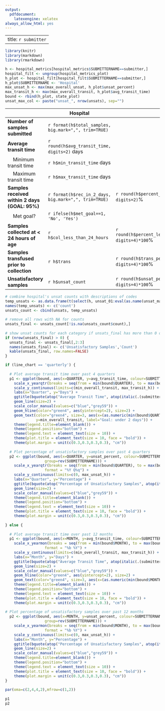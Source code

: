 ```yaml
---
output:
  pdfdocument:
    latexengine: xelatex
always_allow_html: yes
---
```

---
title: `r submitter`
---
 
```r
library(knitr)
library(markdown)
library(rmarkdown)
```
 
 
```r
h <- hospital_metrics[hospital_metrics$SUBMITTERNAME==submitter,]
hospital_filt <- ungroup(hospital_metrics_plot)
h_plot <- hospital_filt[hospital_filt$SUBMITTERNAME==submitter,]
h_plot$SUBMITTERNAME <- 'Hospital'
max_unsat_h <- max(max_overall_unsat, h_plot$unsat_percent)
max_transit_h <- max(max_overall_transit, h_plot$avg_transit_time)
bound <- rbind(h_plot, state_plot)
unsat_max_col <- paste("unsat_", nrow(unsats), sep="")
```
 
|      | Hospital || Hospital Rank* | Virginia |
| -------------------------------------|--------|--------|---------|---------|
| **Number of samples submitted** | `r format(h$total_samples, big.mark=",", trim=TRUE)` |  |  | `r format(state$total_samples, big.mark=",", trim=TRUE)` |
| **Average transit time** | `r round(h$avg_transit_time, digits=2)` days |  | `r h$rank_transit` of `r state$submitters` | `r round(state$avg_transit_time, digits=2)` days |
| &nbsp;&nbsp;&nbsp;&nbsp;Minimum transit time | `r h$min_transit_time` days |  |  |  |
| &nbsp;&nbsp;&nbsp;&nbsp;Maximum transit time | `r h$max_transit_time` days |  |  |  |
| **Samples received within 2 days (GOAL: 95%)** | `r format(h$rec_in_2_days, big.mark=",", trim=TRUE)` | `r round(h$percent_rec_in_2_days, digits=2)`% | `r h$rank_percent_within_goal` of `r state$submitters` | `r round(state$percent_rec_in_2_days, digits=2) * 100`% |
| &nbsp;&nbsp;&nbsp;&nbsp;Met goal? | `r ifelse(h$met_goal==1, 'No', 'Yes')`|  |  |  | 
| **Samples collected at < 24 hours of age** | `r h$col_less_than_24_hours` | `r round(h$percent_less_than_24_hours, digits=4)*100`% | `r h$rank_early_collection` of `r state$submitters` | `r round(state$percent_less_than_24_hours, digits=4)*100`%
| **Samples transfused prior to collection** |  `r h$trans` | `r round(h$trans_percent, digits=4)*100`% |  `r h$rank_early_collection` of `r state$submitters`  |  `r round(state$trans_percent, digits=4)*100`% |
| **Unsatisfactory samples** | `r h$unsat_count` |  `r round(h$unsat_percent, digits=4)*100`% | `r h$rank_unsats` of `r state$submitters`  | `r round(state$unsat_percent, digits=4)*100`% | 
 
```r
# combine hospital's unsat counts with descriptions of codes
temp_unsats <- as.data.frame(t(select(h, unsat_01:eval(as.name(unsat_max_col)))))
names(temp_unsats) <- c('count')
unsats_count <- cbind(unsats, temp_unsats)
 
# remove all rows with NA for counts
unsats_final <- unsats_count[!is.na(unsats_count$count),]
 
# show unsat counts for each category if unsats_final has more than 0 observations
if (nrow(unsats_final) > 0) {
  unsats_final <- unsats_final[,2:3]
  names(unsats_final) <- c('Unsatisfactory Samples','Count')
  kable(unsats_final, row.names=FALSE)
}
```
 
 
```r
 
if (line_chart == 'quarterly') {
  
  # Plot average transit time over past 4 quarters
  p1 <- ggplot(bound, aes(x=QUARTER, y=avg_transit_time, colour=SUBMITTERNAME, group=rev(SUBMITTERNAME))) +
    scale_x_yearqtr(breaks = seq(from = min(bound$QUARTER), to = max(bound$QUARTER), by = 0.25), format = "%Y Q%q") +
    scale_y_continuous(limits=c(min_overall_transit, max_transit_h)) +
    labs(x="Quarter", y="Days") +
    ggtitle(bquote(atop("Average Transit Time", atop(italic(.(submitter)), "")))) + 
    geom_line(size=2) +
    scale_color_manual(values=c("blue","grey59")) +
    geom_hline(color="green4", aes(yintercept=2), size=2) +
    geom_text(color="green4", size=3, aes(x=(as.numeric(min(bound$QUARTER)) + .18), 
              y=min_overall_transit, label="Goal: under 2 days")) + 
    theme(legend.title=element_blank()) + 
    theme(legend.position="bottom") +
    theme(legend.text = element_text(size = 10)) +
    theme(plot.title = element_text(size = 10, face = "bold")) +
    theme(plot.margin = unit(c(0.3,0.3,0.3,0.3), "cm"))
  
  # Plot percentage of unsatisfactory samples over past 4 quarters
  p2 <- ggplot(bound, aes(x=QUARTER, y=unsat_percent, colour=SUBMITTERNAME, 
                  group=rev(SUBMITTERNAME))) +
    scale_x_yearqtr(breaks = seq(from = min(bound$QUARTER), to = max(bound$QUARTER), by = 0.25),
                  format = "%Y Q%q") +
    scale_y_continuous(limits=c(0, max_unsat_h)) +
    labs(x="Quarter", y="Percentage") +
    ggtitle(bquote(atop("Percentage of Unsatisfactory Samples", atop(italic(.(submitter)), "")))) +
    geom_line(size=2) +
    scale_color_manual(values=c("blue","grey59")) +
    theme(legend.title=element_blank()) +
    theme(legend.position="bottom") +
    theme(legend.text = element_text(size = 10)) +
    theme(plot.title = element_text(size = 10, face = "bold")) +
    theme(plot.margin = unit(c(0.3,0.3,0.3,0.3), "cm"))
  
} else {
  
  # Plot average transit time over past 12 months
  p1 <- ggplot(bound, aes(x=MONTH, y=avg_transit_time, colour=SUBMITTERNAME, group=rev(SUBMITTERNAME))) +
    scale_x_yearmon(breaks = seq(from = min(bound$MONTH), to = max(bound$MONTH), by = 0.25),
                  format = "%b %Y") +
    scale_y_continuous(limits=c(min_overall_transit, max_transit_h)) +
    labs(x="Month", y="Days") +
    ggtitle(bquote(atop("Average Transit Time", atop(italic(.(submitter)), "")))) + 
    geom_line(size=2) +
    scale_color_manual(values=c("blue","grey59")) +
    geom_hline(color="green4", aes(yintercept=2), size=2) +
    geom_text(color="green4", size=3, aes(x=(as.numeric(min(bound$MONTH)) + .18), y=min_overall_transit, label="Goal: under 2 days")) + 
    theme(legend.title=element_blank()) + 
    theme(legend.position="bottom") +
    theme(legend.text = element_text(size = 10)) +
    theme(plot.title = element_text(size = 10, face = "bold")) +
    theme(plot.margin = unit(c(0.3,0.3,0.3,0.3), "cm"))
 
# Plot percentage of unsatisfactory samples over past 12 months
  p2 <- ggplot(bound, aes(x=MONTH, y=unsat_percent, colour=SUBMITTERNAME, 
                  group=rev(SUBMITTERNAME))) +
    scale_x_yearmon(breaks = seq(from = min(bound$MONTH), to = max(bound$MONTH), by = 0.25),
                  format = "%b %Y") +
    scale_y_continuous(limits=c(0, max_unsat_h)) +
    labs(x="Month", y="Percentage") +
    ggtitle(bquote(atop("Percentage of Unsatisfactory Samples", atop(italic(.(submitter)), "")))) +
    geom_line(size=2) +
    scale_color_manual(values=c("blue","grey59")) +
    theme(legend.title=element_blank()) +
    theme(legend.position="bottom") +
    theme(legend.text = element_text(size = 10)) +
    theme(plot.title = element_text(size = 10, face = "bold")) +
    theme(plot.margin = unit(c(0.3,0.3,0.3,0.3), "cm"))
}
 
par(oma=c(2,4,4,2),mfrow=c(1,2))
 
p1
p2
```
